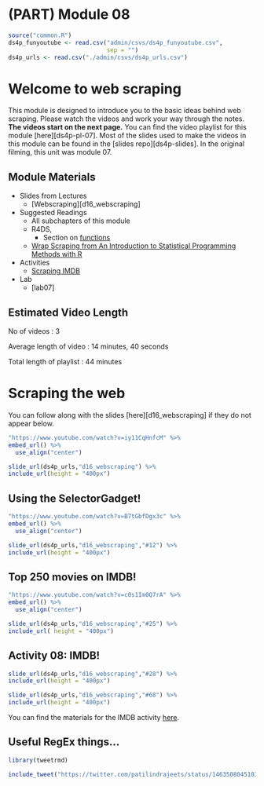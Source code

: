 # (PART) Module 08 {-}

```r
source("common.R")
ds4p_funyoutube <- read.csv("admin/csvs/ds4p_funyoutube.csv",
                            sep = "")
ds4p_urls <- read.csv("./admin/csvs/ds4p_urls.csv")
```

# Welcome to web scraping

This module is designed to introduce you to the basic ideas behind web scraping. Please watch the videos and work your way through the notes. **The videos start on the next page.**  You can find the video playlist for this module [here][ds4p-pl-07]. Most of the slides used to make the videos in this module can be found in the [slides repo][ds4p-slides]. In the original filming, this unit was module 07.


## Module Materials

* Slides from Lectures
  * [Webscraping][d16_webscraping]
* Suggested Readings
  * All subchapters of this module
  * R4DS,
    * Section on [functions](https://r4ds.had.co.nz/functions.html)
  * [Wrap Scraping from An Introduction to Statistical Programming Methods with R](https://smac-group.github.io/ds/section-web-scraping.html)
* Activities
  * [Scraping IMDB](https://github.com/DataScience4Psych/ae-08-imdb-webscraping)
* Lab
  * [lab07]

## Estimated Video Length

No of videos : 3

Average length of video : 14 minutes, 40 seconds

Total length of playlist : 44 minutes

# Scraping the web

You can follow along with the slides [here][d16_webscraping] if they do not appear below.

```r
"https://www.youtube.com/watch?v=iy11CqHnfcM" %>%
embed_url() %>%
  use_align("center")
```


```r
slide_url(ds4p_urls,"d16_webscraping") %>%
include_url(height = "400px")
```


## Using the SelectorGadget!

```r
"https://www.youtube.com/watch?v=B7tGbfDgx3c" %>%
embed_url() %>%
  use_align("center")
```


```r
slide_url(ds4p_urls,"d16_webscraping","#12") %>%
include_url(height = "400px")
```


## Top 250 movies on IMDB!

```r
"https://www.youtube.com/watch?v=c0s1Im0Q7rA" %>%
embed_url() %>%
  use_align("center")
```


```r
slide_url(ds4p_urls,"d16_webscraping","#25") %>%
include_url( height = "400px")
```



## Activity 08: IMDB!

```r
slide_url(ds4p_urls,"d16_webscraping","#28") %>%
include_url(height = "400px")
```

```r
slide_url(ds4p_urls,"d16_webscraping","#68") %>%
include_url(height = "400px")
```


You can find the materials for the IMDB activity [here](https://github.com/DataScience4Psych/ae-08-imdb-webscraping).


## Useful RegEx things...
```r
library(tweetrmd)

include_tweet("https://twitter.com/patilindrajeets/status/1463508045103869963")
```
